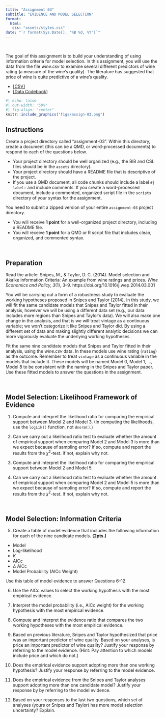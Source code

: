 ```yaml
---
title: "Assignment 03"
subtitle: "EVIDENCE AND MODEL SELECTION"
format:
  html:
   css: "assets/styles.css"
date: "`r format(Sys.Date(), '%B %d, %Y')`"
---
```


<br />

The goal of this assignment is to build your understanding of using information criteria for model selection. In this assignment, you will use the data from the file *wine.csv* to examine several different predictors of wine rating (a measure of the wine's quality). The literature has suggested that price of wine is quite predictive of a wine's quality.

- [[CSV]](https://raw.githubusercontent.com/zief0002/fluffy-ants/main/data/wine.csv)
- [[Data Codebook]](http://zief0002.github.io/fluffy-ants/codebooks/wine.html)


```r
#| echo: false
#| out-width: "50%"
#| fig-align: "center"
knitr::include_graphics("figs/assign-03.png")
```


## Instructions

Create a project directory called "assignment-03". Within this directory, create a document (this can be a QMD, or word-processed documents) to respond to each of the questions below. 

- Your project directory should be well organized (e.g., the BIB and CSL files should be in the `assets` directory).
- Your project directory should have a README file that is descriptive of the project.
- If you use a QMD document, all code chunks should include a label `#| label:` and include comments. If you create a word-processed document, include a commented, organized script file in the `scripts` directory of your syntax for the assignment.

You need to submit a zipped version of your entire `assignment-03` project directory.

- You will receive **1 point** for a well-organized project directory, including a README file.
- You will receive **1 point** for a QMD or R script file that includes clean, organized, and commented syntax.

<br />


## Preparation

Read the article: Snipes, M., &amp; Taylor, D. C. (2014). Model selection and Akaike Information Criteria: An example from wine ratings and prices. *Wine Economics and Policy, 3*(1), 3--9. https://doi.org/10.1016/j.wep.2014.03.001


You will be carrying out a form of a robustness study to evaluate the working hypotheses proposed in Snipes and Taylor (2014). In this study, we will fit the same candidate models that Snipes and Taylor fitted in their analysis, however we will be using a different data set (e.g., our data includes more regions than Snipes and Taylor’s data). We will also make one change in the analysis, and that is we will treat vintage as a continuous variable; we won’t categorize it like Snipes and Taylor did. By using a different set of data and making slightly different analytic decisions we can more vigorously evaluate the underlying working hypotheses.


Fit the same nine candidate models that Snipes and Taylor fitted in their analysis, using the *wine.csv* data. In these models use wine rating (`rating`) as the outcome. Remember to treat `vintage` as a continuous variable in the models that include it. These models will be named Model 0, Model 1, ..., Model 8 to be consistent with the naming in the Snipes and Taylor paper. Use these fitted models to answer the questions in the assignment.

<br />


## Model Selection: Likelihood Framework of Evidence

1. Compute and interpret the likelihood ratio for comparing the empirical support between Model 2 and Model 3. (In computing the likelihoods, use the `logLik()` function, not `dnorm()`.)

2. Can we carry out a likelihood ratio test to evaluate whether the amount of empirical support when comparing Model 2 and Model 3 is more than we expect because of sampling error? If so, compute and report the results from the $\chi^2$-test. If not, explain why not.

3. Compute and interpret the likelihood ratio for comparing the empirical support between Model 2 and Model 5.

4. Can we carry out a likelihood ratio test to evaluate whether the amount of empirical support when comparing Model 2 and Model 5 is more than we expect because of sampling error? If so, compute and report the results from the $\chi^2$-test. If not, explain why not.

<br />


## Model Selection: Information Criteria

5. Create a table of model evidence that includes the following information for each of the nine candidate models. **(2pts.)**

  - Model
  - Log-likelihood
  - *K*
  - AICc
  - $\Delta$ AICc
  - Model Probability (AICc Weight)

Use this table of model evidence to answer Questions 6--12.

6. Use the AICc values to select the working hypothesis with the most empirical evidence.

7. Interpret the model probability (i.e., AICc weight) for the working hypothesis with the most empirical evidence.

8. Compute and interpret the evidence ratio that compares the two working hypotheses with the most empirical evidence.

9. Based on previous literature, Snipes and Taylor hypothesized that price was an important predictor of wine quality. Based on your analyses, is price an important predictor of wine quality? Justify your response by referring to the model evidence. (Hint: Pay attention to which models include price and which do not.)

10. Does the empirical evidence support adopting more than one working hypothesis? Justify your response by referring to the model evidence.

11. Does the empirical evidence from the Snipes and Taylor analyses support adopting more than one candidate model? Justify your response by by referring to the model evidence.

12. Based on your responses to the last two questions, which set of analyses (yours or Snipes and Taylor) has more model selection uncertainty? Explain.

<br />



